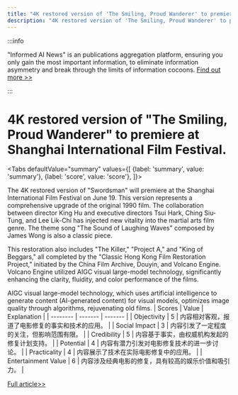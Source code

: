 ```yaml
---
title: "4K restored version of 'The Smiling, Proud Wanderer' to premiere at Shanghai International Film Festival."
description: "4K restored version of 'The Smiling, Proud Wanderer' to premiere at Shanghai International Film Festival."
---
```



:::info

"Informed AI News" is an publications aggregation platform, ensuring you only gain the most important information, to eliminate information asymmetry and break through the limits of information cocoons.  [Find out more >>](/docs/guides)

:::

# 4K restored version of "The Smiling, Proud Wanderer" to premiere at Shanghai International Film Festival.


<Tabs
	defaultValue="summary"
	values={[
	{label: 'summary', value: 'summary'},
	{label: 'score', value: 'score'},
]}>
<TabItem value="summary">


The 4K restored version of "Swordsman" will premiere at the Shanghai International Film Festival on June 19. This version represents a comprehensive upgrade of the original 1990 film. The collaboration between director King Hu and executive directors Tsui Hark, Ching Siu-Tung, and Lee Lik-Chi has injected new vitality into the martial arts film genre. The theme song "The Sound of Laughing Waves" composed by James Wong is also a classic piece.

This restoration also includes "The Killer," "Project A," and "King of Beggars," all completed by the "Classic Hong Kong Film Restoration Project," initiated by the China Film Archive, Douyin, and Volcano Engine. Volcano Engine utilized AIGC visual large-model technology, significantly enhancing the clarity, fluidity, and color performance of the films.

AIGC visual large-model technology, which uses artificial intelligence to generate content (AI-generated content) for visual models, optimizes image quality through algorithms, rejuvenating old films.
</TabItem>
<TabItem value="score">
	| Scores     | Value   | Explanation |
	| -------- | ------- | ------- |
	| Objectivity  | 5    | 内容相对客观，报道了电影修复的事实和技术的应用。    |
	| Social Impact | 3     | 内容引发了一定程度的关注，但影响范围有限。    |
	| Credibility    | 5    | 内容基于事实，由权威机构发起的修复计划支持。    |
	| Potential    | 4    | 内容有潜力引发对电影修复技术的进一步讨论。    |
	| Practicality    | 4    | 内容展示了技术在实际电影修复中的应用。    |
	| Entertainment Value    | 6    | 内容涉及经典电影的修复，具有较高的娱乐价值和吸引力。    |
</TabItem>
</Tabs>

[Full article>>](https://www.cnbeta.com.tw/articles/movie/1433952.htm)
